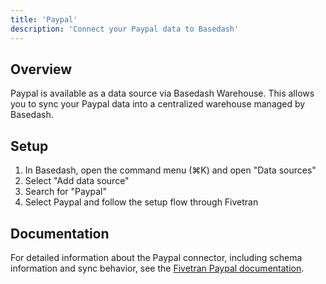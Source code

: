 ```yaml
---
title: 'Paypal'
description: 'Connect your Paypal data to Basedash'
---
```


## Overview

Paypal is available as a data source via Basedash Warehouse. This allows you to sync your Paypal data into a centralized warehouse managed by Basedash.

## Setup

1. In Basedash, open the command menu (⌘K) and open "Data sources"
2. Select "Add data source"
3. Search for "Paypal"
4. Select Paypal and follow the setup flow through Fivetran

## Documentation

For detailed information about the Paypal connector, including schema information and sync behavior, see the [Fivetran Paypal documentation](https://fivetran.com/docs/connectors/applications/paypal).

